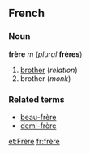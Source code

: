 ==French==
===Noun===
'''frère''' ''m'' (''plural'' '''frères''')

#[[brother]] (''relation'')
#brother (''monk'')

===Related terms===
*[[beau-frère]]
*[[demi-frère]]

[[et:Frère]]
[[fr:frère]]